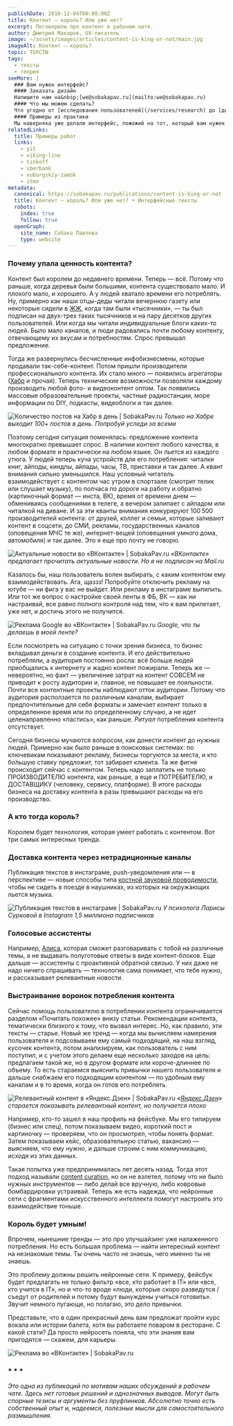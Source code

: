 ```yaml
---
publishDate: 2018-12-04T00:00:00Z
title: Контент — король? Или уже нет?
excerpt: Поговорили про контент в рабочем чате.
author: Дмитрий Макаров, UX-писатель
image: ~/assets/images/articles/content-is-king-or-not/main.jpg 
imageAlt: Контент — король? 
topic: ТЕКСТЫ
tags:
  - тексты
  - теория
seeMore: |
  ### Вам нужен интерфейс?
  #### Заказать дизайн
  Напишите нам на&nbsp;[we@sobakapav.ru](mailto:we@sobakapav.ru)
  #### Что мы можем сделать?
  Что угодно от [исследования пользователей](/services/research) до [дизайна интерфейса под ключ](/services/ux-design). 
  #### Примеры из практики
  Мы наверняка уже делали интерфейс, пожожий на тот, который вам нужен. [Проверьте](https://sobakapav.ru/portfolio).
relatedLinks:
  title: Примеры работ
  links:
    - yit
    - viking-line
    - tinkoff
    - sberbank
    - vuborgskiy-zamok
    - itmo
metadata:
  canonical: https://sobakapav.ru/publications/content-is-king-or-not
  title: Контент — король? Или уже нет? • Интерфейсные тексты
  robots:
    index: true
    follow: true
  openGraph:
    site_name: Собака Павлова
    type: website
---
```



### Почему упала ценность контента?

Контент был королем до недавнего времени. Теперь — всё. Потому что раньше, когда деревья были большими, контента существовало мало. И плохого мало, и хорошего. А у людей хватало времени его потреблять. Ну, примерно как наши отцы-деды читали вечернюю газету или некоторые сидели в [ЖЖ](https://www.livejournal.com/media), когда там были «тысячники», — ты был подписан на двух-трех таких тысячников и на пару десятков других пользователей. Или когда мы читали индивидуальные блоги каких-то людей. Было мало каналов, и люди радовались почти любому контенту, отвечающему их вкусам и потребностям. Спрос превышал предложение.

Тогда же развернулись бесчисленные инфобизнесмены, которые продавали так-себе-контент. Потом пришли производители профессионального контента. Их стало много — появились агрегаторы ([Хабр](https://habr.com/ru/all/) и прочая). Теперь технические возможности позволяли каждому производить любой фото- и видеоконтент оптом. Так появились массовые образовательные проекты, частные радиостанции, море информации по DIY, подкасты, видеоблоги и так далее.

![Количество постов на Хабр в день | SobakaPav.ru](~/assets/images/articles/content-is-king-or-not/1.png)
_Только на Хабре выходит 100+ постов в день. Попробуй уследи за всеми_

Поэтому сегодня ситуация поменялась: предложение контента многократно превышает спрос. В наличии контент любого качества, в любом формате и практически на любом языке. Он льется из каждого утюга. У людей теперь куча устройств для его потребления: читалки книг, айподы, киндлы, айпады, часы, ТВ, приставки и так далее. А квант внимания сильно уменьшился. Наш условный читатель взаимодействует с контентом час утром в спортзале (смотрит телик или слушает музыку), по полчаса по дороге на работу и обратно (картиночный формат — инста, ВК), время от времени днем — обмениваясь сообщениями в телеге, а вечером залипает с айпадом или читалкой на диване. И за эти кванты внимания конкурируют 100 500 производителей контента: от друзей, коллег и семьи, которые заливают контент в соцсети, до СМИ, рекламы, государственных каналов (оповещения МЧС те же), интернет-вещей (оповещения умного дома, автомобиля) и так далее. Это я еще про почту не говорю.

![Актуальные новости во «ВКонтакте» | SobakaPav.ru](~/assets/images/articles/content-is-king-or-not/2.png)
_«ВКонтакте» предлагает прочитать актуальные новости. Но я не подписан на Mail.ru_

Казалось бы, наш пользователь волен выбирать, с каким контентом ему взаимодействовать. Ага, щаззз! Попробуйте отключить рекламу на ютубе — ни фига у вас не выйдет. Или рекламу в инстаграме выпилить. Или тот же вопрос о настройке своей ленты в ФБ, ВК — как ни настраивай, все равно полного контроля над тем, что к вам прилетает, уже нет, и достичь этого не получится.

![Реклама Google во «ВКонтакте» | SobakaPav.ru](~/assets/images/articles/content-is-king-or-not/3.png)
_Google, что ты делаешь в моей ленте?_

Если посмотреть на ситуацию с точки зрения бизнеса, то бизнес вкладывал деньги в создание контента. И его действительно потребляли, а аудитория постоянно росла: всё больше людей приобщались к интернету и жадно контент пожирали. Теперь же — невероятно, но факт — увеличение затрат на контент СОВСЕМ не приводит к росту аудитории и, главное, не повышает ее лояльности. Почти все контентные проекты наблюдают отток аудитории. Потому что аудитория расползается по различным каналам, выбирает предпочтительные для себя форматы и замечает контент только в определенное время или по определенному случаю, а не идет целенаправленно «пастись», как раньше. _Ритуал_ потребления контента отсутствует.

Сегодня бизнесы мучаются вопросом, как донести контент до нужных людей. Примерно как было раньше в поисковых системах: по ключевикам показывают рекламу, бизнесы торгуются за места, и кто бо́льшую ставку предложит, тот забирает клиента. Та же фигня происходит сейчас с контентом. Теперь надо заплатить не только ПРОИЗВОДИТЕЛЮ контента, как раньше, а еще и ПОТРЕБИТЕЛЮ, и ДОСТАВЩИКУ (человеку, сервису, платформе). В итоге расходы бизнеса на доставку контента в разы превышают расходы на его производство.

### А кто тогда король?

Королем будет технология, которая умеет работать с контентом. Вот три самых интересных тренда.

### Доставка контента через нетрадиционные каналы

Публикация текстов в инстаграме, push-уведомления или — в перспективе — новые способы типа [костной звуковой проводимости](https://ru.wikipedia.org/wiki/%D0%9A%D0%BE%D1%81%D1%82%D0%BD%D0%B0%D1%8F_%D0%BF%D1%80%D0%BE%D0%B2%D0%BE%D0%B4%D0%B8%D0%BC%D0%BE%D1%81%D1%82%D1%8C), чтобы не сидеть в поезде в наушниках, из которых на окружающих льется музыка.

![Публикация текстов в инстаграме | SobakaPav.ru](~/assets/images/articles/content-is-king-or-not/4.png)
_У психолога Ларисы Сурковой в Instagram 1,5 миллиона подписчиков_

### Голосовые ассистенты

Например, [Алиса](https://alice.yandex.ru/), которая сможет разговаривать с тобой на различные темы, а не выдавать полуготовые ответы в виде контент-блоков. Еще дальше — ассистенты с проактивной обратной связью. У них даже не надо ничего спрашивать — технология сама понимает, что тебе нужно, и рассказывает релевантные новости.

### Выстраивание воронок потребления контента
Сейчас помощь пользователю в потреблении контента ограничивается разделом «Почитать похожее» внизу статьи. Рекомендации контента, тематически близкого к тому, что вызвал интерес. Но, как правило, эти тексты — старье. Новый же тренд — когда мы вычисляем намерения пользователя и подсовываем ему самый подходящий, на наш взгляд, кусочек контента, потом анализируем, как пользователь с ним поступил, и с учетом этого делаем еще несколько заходов на цель: предлагаем такой же, но в другом формате или короче-длиннее по объему. То есть стараемся выяснить привычки нашего пользователя и дальше снабжаем его подходящим контентом — по удобным ему каналам и в то время, когда он готов его потреблять.

![Релевантный контент в «Яндекс.Дзен» | SobakaPav.ru](~/assets/images/articles/content-is-king-or-not/5.png)
_«[Яндекс.Дзен](https://zen.yandex.ru/media)» старается показывать релевантный контент, но получается плохо_

Например, кто-то зашел в наш профиль на фейсбуке. Мы его типируем (бизнес или спец), потом показываем видео, короткий пост и картиночку — проверяем, что он просмотрел, чтобы понять формат. Затем показываем кейс, образовательную статью, вакансию — выясняем, что ему нужно, и дальше строим с ним коммуникацию, исходя из этих данных.

Такая попытка уже предпринималась лет десять назад. Тогда этот подход называли [content curation](https://ru.wikipedia.org/wiki/%D0%9A%D1%83%D1%80%D0%B8%D1%80%D0%BE%D0%B2%D0%B0%D0%BD%D0%B8%D0%B5_%D0%BA%D0%BE%D0%BD%D1%82%D0%B5%D0%BD%D1%82%D0%B0), но он не взлетел, потому что не было нужных инструментов — либо делай все вручную, либо ковровые бомбардировки устраивай. Теперь же есть надежда, что нейронные сети с фрагментами искусственного интеллекта помогут настроить это взаимодействие тоньше.

### Король будет умным!

Впрочем, нынешние тренды — это про улучшайзинг уже налаженного потребления. Но есть большая проблема — найти интересный контент на незнакомые темы. Ты очень часто не знаешь, чего именно ты не знаешь.

Это проблему должны решить нейронные сети. К примеру, фейсбук будет предлагать не только фильтр «все, кто работает в IT» или «все, кто учится в IT», но и что-то вроде «люди, которые скоро разведутся / съедут от родителей и потому будут вынуждены учиться готовить». Звучит немного пугающе, но полагаю, это дело привычки.

Представьте, что в один прекрасный день вам предложат пройти курс вокала или истории балета, хотя вы работаете поваром в ресторане. С какой стати? Да просто нейросеть поняла, что эти знания вам пригодятся — скажем, для карьеры.

![Реклама во «ВКонтакте» | SobakaPav.ru](~/assets/images/articles/content-is-king-or-not/6.png)

### * * *

_Это одна из публикаций по мотивам наших обсуждений в рабочем чате. Здесь нет готовых решений и однозначных выводов. Могут быть спорные тезисы и аргументы без пруфлинков. Абсолютно точно есть собственный опыт и, надеемся, полезные мысли для самостоятельного размышления._

